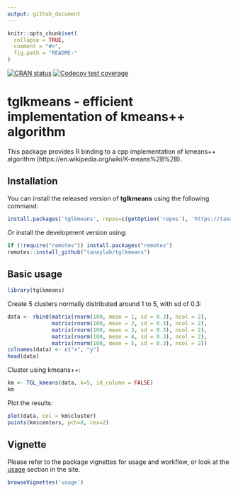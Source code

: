```yaml
---
output: github_document
---
```


```r
knitr::opts_chunk$set(
  collapse = TRUE,
  comment = "#>",
  fig.path = "README-"
)
```

<!-- badges: start -->
[![CRAN status](https://www.r-pkg.org/badges/version/tglkmeans)](https://CRAN.R-project.org/package=tglkmeans)
[![Codecov test coverage](https://codecov.io/gh/tanaylab/tglkmeans/branch/master/graph/badge.svg)](https://app.codecov.io/gh/tanaylab/tglkmeans?branch=master)
<!-- badges: end -->


# tglkmeans - efficient implementation of kmeans++ algorithm

This package provides R binding to a cpp implementation of kmeans++ algorithm (https://en.wikipedia.org/wiki/K-means%2B%2B).

## Installation 

You can install the released version of **tglkmeans** using the following command:

```r
install.packages('tglkmeans', repos=c(getOption('repos'), 'https://tanaylab.github.io/repo'))
```

Or install the development version using: 

```r
if (!require("remotes")) install.packages("remotes")
remotes::install_github("tanaylab/tglkmeans")
```

## Basic usage
```r
library(tglkmeans)
```


Create 5 clusters normally distributed around 1 to 5, with sd of 0.3:

```r
data <- rbind(matrix(rnorm(100, mean = 1, sd = 0.3), ncol = 2),
           	  matrix(rnorm(100, mean = 2, sd = 0.3), ncol = 2),
           	  matrix(rnorm(100, mean = 3, sd = 0.3), ncol = 2),
           	  matrix(rnorm(100, mean = 4, sd = 0.3), ncol = 2),
           	  matrix(rnorm(100, mean = 5, sd = 0.3), ncol = 2))
colnames(data) <- c("x", "y")
head(data)
```

Cluster using kmeans++:

```r
km <- TGL_kmeans(data, k=5, id_column = FALSE)
km
```

Plot the results:
```r
plot(data, col = km$cluster)
points(km$centers, pch=8, cex=2)
```

## Vignette

Please refer to the package vignettes for usage and workflow, or look at the [usage](https://tanaylab.github.io/tglkmeans/articles/usage.html) section in the site.


```r
browseVignettes('usage') 
```

